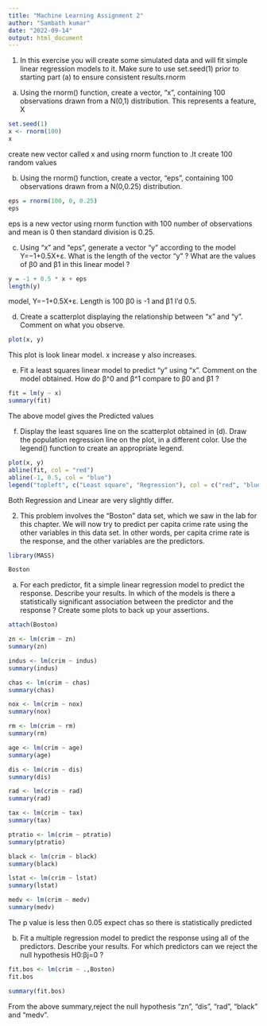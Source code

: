 ---
title: "Machine Learning Assignment 2"
author: "Sambath kumar"
date: "2022-09-14"
output: html_document
---


1. In this exercise you will create some simulated data and will fit simple linear regression models to it. Make sure to use set.seed(1) prior to starting part (a) to ensure consistent results.rnorm

a.	Using the rnorm() function, create a vector, “x”, containing 100 observations drawn from a N(0,1) distribution. This represents a feature, X


```{r}
set.seed(1)
x <- rnorm(100)
x
```
create new vector called x and using rnorm function to .It create 100 random values


b.	Using the rnorm() function, create a vector, “eps”, containing 100 observations drawn from a N(0,0.25) distribution.


```{r}
eps = rnorm(100, 0, 0.25)
eps
```
eps is a new vector using rnorm function with 100 number of observations and mean is 0 then standard division is 0.25.


c.	Using “x” and “eps”, generate a vector “y” according to the model
Y=−1+0.5X+ε.
What is the length of the vector “y” ? What are the values of β0 and β1 in this linear model ?


```{r}
y = -1 + 0.5 * x + eps
length(y)
```
model, Y=−1+0.5X+ε.
 Length is 100 β0 is -1 and β1 I'd 0.5.



d.	Create a scatterplot displaying the relationship between “x” and “y”. Comment on what you observe.


```{r}
plot(x, y)
```
This plot is look linear model. x increase y also increases.


e.	Fit a least squares linear model to predict “y” using “x”. Comment on the model obtained. How do β^0 and β^1 compare to β0 and β1 ?


```{r}
fit = lm(y ~ x)
summary(fit)
```
 The above model gives the Predicted values


f.	Display the least squares line on the scatterplot obtained in (d). Draw the population regression line on the plot, in a different color. Use the legend() function to create an appropriate legend.


```{r}
plot(x, y)
abline(fit, col = "red")
abline(-1, 0.5, col = "blue")
legend("topleft", c("Least square", "Regression"), col = c("red", "blue"), lty = c(1, 1))
```
Both Regression and Linear are very slightly differ.



2.  This problem involves the “Boston” data set, which we saw in the lab for this chapter. We will now try to predict per capita crime rate using the other variables in this data set. In other words, per capita crime rate is the response, and the other variables are the predictors.


```{r}
library(MASS)
```
```{r}
Boston
```


a.	For each predictor, fit a simple linear regression model to predict the response. Describe your results. In which of the models is there a statistically significant association between the predictor and the response ? Create some plots to back up your assertions.


```{r}
attach(Boston)
```


```{r}
zn <- lm(crim ~ zn)
summary(zn)
```

```{r}
indus <- lm(crim ~ indus)
summary(indus)
```

```{r}
chas <- lm(crim ~ chas)
summary(chas)
```

```{r}
nox <- lm(crim ~ nox)
summary(nox)
```

```{r}
rm <- lm(crim ~ rm)
summary(rm)
```

```{r}
age <- lm(crim ~ age)
summary(age)
```

```{r}
dis <- lm(crim ~ dis)
summary(dis)
```

```{r}
rad <- lm(crim ~ rad)
summary(rad)
```

```{r}
tax <- lm(crim ~ tax)
summary(tax)
```

```{r}
ptratio <- lm(crim ~ ptratio)
summary(ptratio)
```

```{r}
black <- lm(crim ~ black)
summary(black)
```

```{r}
lstat <- lm(crim ~ lstat)
summary(lstat)
```

```{r}
medv <- lm(crim ~ medv)
summary(medv)
```

The p value is less then 0.05 expect chas so there is statistically predicted


b.	Fit a multiple regression model to predict the response using all of the predictors. Describe your results. For which predictors can we reject the null hypothesis H0:βj=0 ?


```{r}
fit.bos <- lm(crim ~ .,Boston)
fit.bos
```
```{r}
summary(fit.bos)
```

From the above summary,reject the null hypothesis “zn”, “dis”, “rad”, “black” and “medv”.


